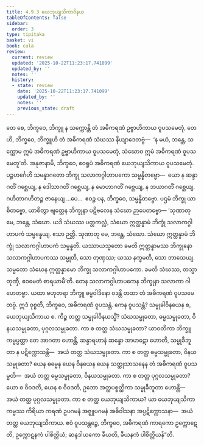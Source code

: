 ```yaml
---
title: 4.9.3 ယေဘုယျသိကာဝိနယ
tableOfContents: false
sidebar:
  order: 3
type: tipitaka
basket: vi
book: cula
review:
  current: review
  updated: '2025-10-22T11:23:17.741099'
  updated_by: ''
  notes: ''
  history:
  - state: review
    date: '2025-10-22T11:23:17.741099'
    updated_by: ''
    notes: ''
    previous_state: draft
---
```



<ReviewStatus review={frontmatter.review} showDetails={true} />

<HypothesisAnnotation frontmatter={frontmatter} />

<DynamicBreadcrumb />

<Division number="234" book="cula" e="ch" v="4" p="225">

<Paragraph number="955" book="cula">
တေ စေ, ဘိက္ခဝေ, ဘိက္ခူ န သက္ကောန္တိ တံ အဓိကရဏံ ဥဗ္ဗာဟိကာယ ဝူပသမေတုံ, တေဟိ, ဘိက္ခဝေ, ဘိက္ခူဟိ တံ အဓိကရဏံ သံဃဿ နိယျာဒေတဗ္ဗံ—  ‘န မယံ, ဘန္တေ, သက္ကောမ ဣမံ အဓိကရဏံ ဥဗ္ဗာဟိကာယ ဝူပသမေတုံ, သံဃောဝ ဣမံ အဓိကရဏံ ဝူပသမေတူ’တိ. အနုဇာနာမိ, ဘိက္ခဝေ, ဧဝရူပံ အဓိကရဏံ ယေဘုယျသိကာယ ဝူပသမေတုံ. ပဉ္စဟင်္ဂေဟိ သမန္နာဂတော ဘိက္ခု သလာကဂ္ဂါဟာပကော သမ္မန္နိတဗ္ဗော—  ယော န ဆန္ဒာဂတိံ ဂစ္ဆေယျ, န ဒေါသာဂတိံ ဂစ္ဆေယျ, န မောဟာဂတိံ ဂစ္ဆေယျ, န ဘယာဂတိံ ဂစ္ဆေယျ, ဂဟိတာဂဟိတဉ္စ ဇာနေယျ …ပေ…  ဧဝဉ္စ ပန, ဘိက္ခဝေ, သမ္မန္နိတဗ္ဗော. ပဌမံ ဘိက္ခု ယာစိတဗ္ဗော, ယာစိတွာ ဗျတ္တေန ဘိက္ခုနာ ပဋိဗလေန သံဃော ဉာပေတဗ္ဗော—
</Paragraph>

<Paragraph number="956" book="cula">
‘သုဏာတု မေ, ဘန္တေ, သံဃော. ယဒိ သံဃဿ ပတ္တကလ္လံ, သံဃော ဣတ္ထန္နာမံ ဘိက္ခုံ သလာကဂ္ဂါဟာပကံ သမ္မန္နေယျ. ဧသာ ဉတ္တိ.
</Paragraph>

<Paragraph number="957" book="cula">
သုဏာတု မေ, ဘန္တေ, သံဃော. သံဃော ဣတ္ထန္နာမံ ဘိက္ခုံ သလာကဂ္ဂါဟာပကံ သမ္မန္နတိ. ယဿာယသ္မတော ခမတိ ဣတ္ထန္နာမဿ ဘိက္ခုနော သလာကဂ္ဂါဟာပကဿ သမ္မုတိ, သော တုဏှဿ; ယဿ နက္ခမတိ, သော ဘာသေယျ.
</Paragraph>

<Paragraph number="958" book="cula">
သမ္မတော သံဃေန ဣတ္ထန္နာမော ဘိက္ခု သလာကဂ္ဂါဟာပကော. ခမတိ သံဃဿ, တသ္မာ တုဏှီ, ဧဝမေတံ ဓာရယာမီ’တိ.
</Paragraph>

<Paragraph number="959" book="cula">
တေန သလာကဂ္ဂါဟာပကေန ဘိက္ခုနာ သလာကာ ဂါဟေတဗ္ဗာ. ယထာ ဗဟုတရာ ဘိက္ခူ ဓမ္မဝါဒိနော ဝဒန္တိ တထာ တံ အဓိကရဏံ ဝူပသမေတဗ္ဗံ. ဣဒံ ဝုစ္စတိ, ဘိက္ခဝေ, အဓိကရဏံ ဝူပသန္တံ. ကေန ဝူပသန္တံ? သမ္မုခါဝိနယေန စ, ယေဘုယျသိကာယ စ. ကိဉ္စ တတ္ထ သမ္မုခါဝိနယသ္မိံ? သံဃသမ္မုခတာ, ဓမ္မသမ္မုခတာ, ဝိနယသမ္မုခတာ, ပုဂ္ဂလသမ္မုခတာ. ကာ စ တတ္ထ သံဃသမ္မုခတာ? ယာဝတိကာ ဘိက္ခူ ကမ္မပ္ပတ္တာ တေ အာဂတာ ဟောန္တိ, ဆန္ဒာရဟာနံ ဆန္ဒော အာဟဋော ဟောတိ, သမ္မုခီဘူတာ န ပဋိက္ကောသန္တိ—  အယံ တတ္ထ သံဃသမ္မုခတာ. ကာ စ တတ္ထ ဓမ္မသမ္မုခတာ, ဝိနယသမ္မုခတာ? ယေန ဓမ္မေန ယေန ဝိနယေန ယေန သတ္ထုသာသနေန တံ အဓိကရဏံ ဝူပသမ္မတိ—  အယံ တတ္ထ ဓမ္မသမ္မုခတာ, ဝိနယသမ္မုခတာ. ကာ စ တတ္ထ ပုဂ္ဂလသမ္မုခတာ? ယော စ ဝိဝဒတိ, ယေန စ ဝိဝဒတိ, ဥဘော အတ္ထပစ္စတ္ထိကာ သမ္မုခီဘူတာ ဟောန္တိ—  အယံ တတ္ထ ပုဂ္ဂလသမ္မုခတာ. ကာ စ တတ္ထ ယေဘုယျသိကာယ? ယာ ယေဘုယျသိကာကမ္မဿ ကိရိယာ ကရဏံ ဥပဂမနံ အဇ္ဈုပဂမနံ အဓိဝါသနာ အပ္ပဋိက္ကောသနာ—  အယံ တတ္ထ ယေဘုယျသိကာယ. ဧဝံ ဝူပသန္တဉ္စေ, ဘိက္ခဝေ, အဓိကရဏံ ကာရကော ဥက္ကောဋေတိ, ဥက္ကောဋနကံ ပါစိတ္တိယံ; ဆန္ဒဒါယကော ခီယတိ, ခီယနကံ ပါစိတ္တိယန်”တိ.
</Paragraph>
</Division>